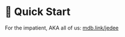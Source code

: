 # 👐 Quick Start

For the impatient, AKA all of us: [mdb.link/jedee](https://mdb.link/jedee)
<!--
## Install Compass

To use work through the exercises, we need to install the official MongoDB GUI. [Download and install Compass](https://www.mongodb.com/try/download/compass).

## Connect Compass to your Atlas cluster

### 1. Click on the "Add connection" button on the home page

![Highlighting Add Connection button on Compass](/img/add-connection-compass.png)

### 2. Paste your connection string after updating your password and click on the "Save and Connect" button

![Highlighting Connection URI input on Compass](/img/enter-connection-uri-compass.png)

### 3. Select the library database

![Highlighting the library database and books collection on left side bar.](/img/select-db-collection-compass.png)

### 4. Click on the "Open MongoDB shell" button

![Highlighting Open MongoDB Shell button on top right corner of the screen.](/img/open-shell-compass.png)

### 5. Switch to the library database in the shell

Once the shell is loaded, execute: `use library` to ensure you are in the correct database.

![Type "use library" in MongoDB Shell](/img/use-library-compass.png)

That's it for the setup, let's get our hands dirty!
-->